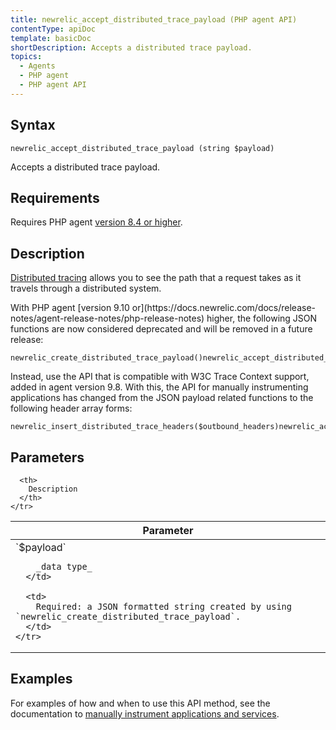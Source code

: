 ```yaml
---
title: newrelic_accept_distributed_trace_payload (PHP agent API)
contentType: apiDoc
template: basicDoc
shortDescription: Accepts a distributed trace payload.
topics:
  - Agents
  - PHP agent
  - PHP agent API
---
```


## Syntax

```
newrelic_accept_distributed_trace_payload (string $payload)
```

Accepts a distributed trace payload.

## Requirements

Requires PHP agent [version 8.4 or higher](https://docs.newrelic.com/docs/release-notes/agent-release-notes/php-release-notes).

## Description

[Distributed tracing](https://docs.newrelic.com/docs/agents/php-agent/features/distributed-tracing-php) allows you to see the path that a request takes as it travels through a distributed system.

<Callout variant="important">
  With PHP agent [version 9.10 or](https://docs.newrelic.com/docs/release-notes/agent-release-notes/php-release-notes) higher, the following JSON functions are now considered deprecated and will be removed in a future release:

  ```
  newrelic_create_distributed_trace_payload()newrelic_accept_distributed_trace_payload($payload)newrelic_accept_distributed_trace_payload_httpsafe($payload)
  ```

  Instead, use the API that is compatible with W3C Trace Context support, added in agent version 9.8. With this, the API for manually instrumenting applications has changed from the JSON payload related functions to the following header array forms:

  ```
  newrelic_insert_distributed_trace_headers($outbound_headers)newrelic_accept_distributed_trace_headers($inbound_headers)
  ```
</Callout>

## Parameters

<Table>
  <thead>
    <tr>
      <th width="25%">
        Parameter
      </th>

      <th>
        Description
      </th>
    </tr>
  </thead>

  <tbody>
    <tr>
      <td>
        `$payload`

        _data type_
      </td>

      <td>
        Required: a JSON formatted string created by using `newrelic_create_distributed_trace_payload`.
      </td>
    </tr>
  </tbody>
</Table>

## Examples

For examples of how and when to use this API method, see the documentation to [manually instrument applications and services](https://docs.newrelic.com/docs/agents/php-agent/features/distributed-tracing-php#manual).
